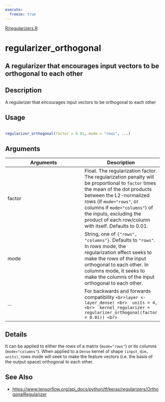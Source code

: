 ```yaml
---
execute:
  freeze: true
---
```


[R/regularizers.R](https://github.com/rstudio/keras//blob/main/R/regularizers.R#L55) 

# regularizer_orthogonal

## A regularizer that encourages input vectors to be orthogonal to each other

## Description
 A regularizer that encourages input vectors to be orthogonal to each other 


## Usage
```r
 
regularizer_orthogonal(factor = 0.01, mode = "rows", ...) 
```

## Arguments
|Arguments|Description|
|---|---|
| factor | Float. The regularization factor. The regularization penalty will be proportional to `factor` times the mean of the dot products between the L2-normalized rows (if `mode="rows"`, or columns if `mode="columns"`) of the inputs, excluding the product of each row/column with itself. Defaults to 0.01. |
| mode | String, one of `{"rows", "columns"}`. Defaults to `"rows"`. In rows mode, the regularization effect seeks to make the rows of the input orthogonal to each other. In columns mode, it seeks to make the columns of the input orthogonal to each other. |
| ... | For backwards and forwards compatibility  ```<br>layer <- layer_dense( <br>  units = 4, <br>  kernel_regularizer = regularizer_orthogonal(factor = 0.01)) <br>``` |

## Details
 It can be applied to either the rows of a matrix (`mode="rows"`) or its columns (`mode="columns"`). When applied to a `Dense` kernel of shape `(input_dim, units)`, rows mode will seek to make the feature vectors (i.e. the basis of the output space) orthogonal to each other. 





## See Also

  

- [https://www.tensorflow.org/api_docs/python/tf/keras/regularizers/OrthogonalRegularizer](https://www.tensorflow.org/api_docs/python/tf/keras/regularizers/OrthogonalRegularizer) 

 


